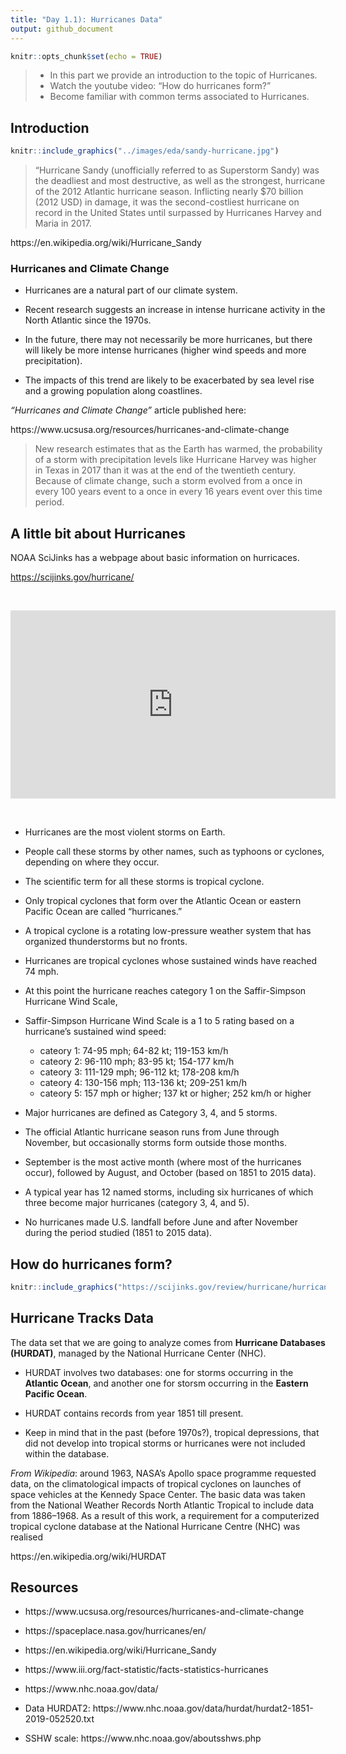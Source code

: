```yaml
---
title: "Day 1.1): Hurricanes Data"
output: github_document
---
```


```r
knitr::opts_chunk$set(echo = TRUE)
```

> - In this part we provide an introduction to the topic of Hurricanes.
> - Watch the youtube video: "How do hurricanes form?"
> - Become familiar with common terms associated to Hurricanes.


## Introduction

```r
knitr::include_graphics("../images/eda/sandy-hurricane.jpg")
```


> "Hurricane Sandy (unofficially referred to as Superstorm Sandy) was the 
> deadliest and most destructive, as well as the strongest, hurricane of the 
> 2012 Atlantic hurricane season. Inflicting nearly $70 billion (2012 USD) in 
> damage, it was the second-costliest hurricane on record in the United States 
> until surpassed by Hurricanes Harvey and Maria in 2017.

https://en.wikipedia.org/wiki/Hurricane_Sandy


### Hurricanes and Climate Change

- Hurricanes are a natural part of our climate system.

- Recent research suggests an increase in intense hurricane activity in the 
North Atlantic since the 1970s.

- In the future, there may not necessarily be more hurricanes, but there will 
likely be more intense hurricanes (higher wind speeds and more precipitation).

- The impacts of this trend are likely to be exacerbated by sea level rise and 
a growing population along coastlines.

_"Hurricanes and Climate Change"_ article published here:

https://www.ucsusa.org/resources/hurricanes-and-climate-change

> New research estimates that as the Earth has warmed, the probability of a 
> storm with precipitation levels like Hurricane Harvey was higher in Texas in 
> 2017 than it was at the end of the twentieth century. Because of climate 
> change, such a storm evolved from a once in every 100 years event to a once 
> in every 16 years event over this time period.



## A little bit about Hurricanes


NOAA SciJinks has a webpage about basic information on hurricaces.

<a href="https://scijinks.gov/hurricane/" target="_blank">https://scijinks.gov/hurricane/</a>

</br>

<iframe width="520" height="301" src="https://www.youtube.com/embed/wPDoIrGUrEc" frameborder="0" allow="accelerometer; autoplay; encrypted-media; gyroscope; picture-in-picture" allowfullscreen></iframe>

</br>

- Hurricanes are the most violent storms on Earth. 

- People call these storms by other names, such as typhoons or cyclones,
depending on where they occur.

- The scientific term for all these storms is tropical cyclone.

- Only tropical cyclones that form over the Atlantic Ocean or eastern Pacific
Ocean are called "hurricanes."

- A tropical cyclone is a rotating low-pressure weather system that has 
organized thunderstorms but no fronts.

- Hurricanes are tropical cyclones whose sustained winds have reached 74 mph.

- At this point the hurricane reaches category 1 on the Saffir-Simpson 
Hurricane Wind Scale,

- Saffir-Simpson Hurricane Wind Scale is a 1 to 5 rating based on a hurricane's 
sustained wind speed:

  + cateory 1: 74-95 mph; 64-82 kt; 119-153 km/h
  + cateory 2: 96-110 mph; 83-95 kt; 154-177 km/h
  + cateory 3: 111-129 mph; 96-112 kt; 178-208 km/h
  + cateory 4: 130-156 mph; 113-136 kt; 209-251 km/h
  + cateory 5: 157 mph or higher; 137 kt or higher; 252 km/h or higher


- Major hurricanes are defined as Category 3, 4, and 5 storms.

- The official Atlantic hurricane season runs from June through November, but
occasionally storms form outside those months.

- September is the most active month (where most of the hurricanes occur),
followed by August, and October (based on 1851 to 2015 data).

- A typical year has 12 named storms, including six hurricanes of which three 
become major hurricanes (category 3, 4, and 5).

- No hurricanes made U.S. landfall before June and after November during the period studied (1851 to 2015 data).


## How do hurricanes form?

```r
knitr::include_graphics("https://scijinks.gov/review/hurricane/hurricanes_poster_large.jpg")
```



## Hurricane Tracks Data

The data set that we are going to analyze comes from 
__Hurricane Databases (HURDAT)__, managed by the National Hurricane Center (NHC).

- HURDAT involves two databases: one for storms occurring in the 
__Atlantic Ocean__, and another one for storsm occurring in the 
__Eastern Pacific Ocean__.

- HURDAT contains records from year 1851 till present.

- Keep in mind that in the past (before 1970s?), tropical depressions, that did
not develop into tropical storms or hurricanes were not included within the 
database.


_From Wikipedia_: around 1963, NASA's Apollo space programme requested data, on 
the climatological impacts of tropical cyclones on launches of space vehicles at 
the Kennedy Space Center. The basic data was taken from the National Weather
Records North Atlantic Tropical to include data from 1886–1968. As a result of 
this work, a requirement for a computerized tropical cyclone database at the 
National Hurricane Centre (NHC) was realised

https://en.wikipedia.org/wiki/HURDAT




## Resources

- https://www.ucsusa.org/resources/hurricanes-and-climate-change

- https://spaceplace.nasa.gov/hurricanes/en/

- https://en.wikipedia.org/wiki/Hurricane_Sandy

- https://www.iii.org/fact-statistic/facts-statistics-hurricanes

- https://www.nhc.noaa.gov/data/

- Data HURDAT2: https://www.nhc.noaa.gov/data/hurdat/hurdat2-1851-2019-052520.txt

- SSHW scale: https://www.nhc.noaa.gov/aboutsshws.php

